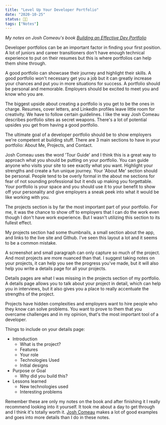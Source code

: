 ```yaml
---
title: "Level Up Your Developer Portfolio"
date: "2020-10-25"
status: 👩‍🌾
tags: ["Notes"]
---
```


_My notes on Josh Comeau's book [Building an Effective Dev Portfolio](https://joshwcomeau.com/effective-portfolio/)_

Developer portfolios can be an important factor in finding your first position. A lot of juniors and career transitioners don't have enough technical experience to put on their resumes but this is where portfolios can help them shine through. 

A good portfolio can showcase their journey and highlight their skills. A good portfolio won't necessary get you a job but it can greatly increase your chances and put you in more situations for success. A portfolio should be personal and memorable. Employers should be excited to meet you and know who you are. 

The biggest upside about creating a portfolio is you get to be the ones in charge. Resumes, cover letters, and LinkedIn profiles leave little room for creativity. We have to follow certain guidelines. I like the way Josh Comeau describes portfolio sites as secret weapons. There's a lot of potential upsides you get from having a good portfolio.

The ultimate goal of a developer portfolio should be to show employers we're competent at building stuff. There are 3 main sections to have in your portfolio: About Me, Projects, and Contact. 

Josh Comeau uses the word 'Tour Guide' and I think this is a great way to approach what you should be putting on your portfolio. You can guide anyone who visits your site to see exactly what you want. Highlight your strengths and create a fun unique journey. Your 'About Me' section should be personal. People tend to be overly formal in the about me sections for fear of not sounding professional but it ends up making you forgettable. Your portfolio is your space and you should use it to your benefit to show off your personality and give employers a sneak peek into what it would be like working with you.

The projects section is by far the most important part of your portfolio. For me, it was the chance to show off to employers that I can do the work even though I don't have work experience. But I wasn't utilizing this section to its fullest effect. 

My projects section had some thumbnails, a small section about the app, and links to the live site and Github. I've seen this layout a lot and it seems to be a common mistake. 

A screenshot and small paragraph can only capture so much of the project. And most projects are more nuanced than that. I suggest taking notes on your projects, it can help you see the progress you've made, but it will also help you write a details page for all your projects. 

Details pages are what I was missing in the projects section of my portfolio. A details page allows you to talk about your project in detail, which can help you in interviews, but it also gives you a place to really accentuate the strengths of the project. 

Projects have hidden complexities and employers want to hire people who they know can solve problems. You want to prove to them that you overcame challenges and in my opinion, that's the most important tool of a developer.

Things to include on your details page:

- Introduction
  - What is the project?
  - Features
  - Your role
  - Technologies Used
  - Initial designs
- Purpose or Goal
  - Why did you build this?
- Lessons learned
  - New technologies used
  - Interesting problems

Remember these are only my notes on the book and after finishing it I really recommend looking into it yourself. It took me about a day to get through and I think it's totally worth it. [Josh Comeau](https://twitter.com/joshwcomeau) makes a lot of good examples and goes into more details than I do in these notes.
